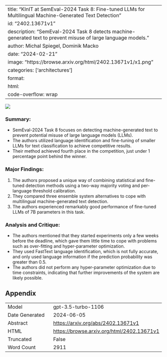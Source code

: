 
---
title: "KInIT at SemEval-2024 Task 8: Fine-tuned LLMs for Multilingual Machine-Generated Text Detection"
id: "2402.13671v1"
description: "SemEval-2024 Task 8 detects machine-generated text to prevent misuse of large language models."
author: Michal Spiegel, Dominik Macko
date: "2024-02-21"
image: "https://browse.arxiv.org/html/2402.13671v1/x1.png"
categories: ['architectures']
format:
  html:
    code-overflow: wrap
---

![](https://browse.arxiv.org/html/2402.13671v1/x1.png)

### **Summary:**
- SemEval-2024 Task 8 focuses on detecting machine-generated text to prevent potential misuse of large language models (LLMs).
- The authors utilized language identification and fine-tuning of smaller LLMs for text classification to achieve competitive results.
- Their method achieved fourth place in the competition, just under 1 percentage point behind the winner.

### **Major Findings:**
1. The authors proposed a unique way of combining statistical and fine-tuned detection methods using a two-way majority voting and per-language threshold calibration.
2. They compared three ensemble system alternatives to cope with multilingual machine-generated text detection.
3. The authors experienced remarkably good performance of fine-tuned LLMs of 7B parameters in this task.

### **Analysis and Critique:**
- The authors mentioned that they started experiments only a few weeks before the deadline, which gave them little time to cope with problems such as over-fitting and hyper-parameter optimization.
- They used FastText language identification, which is not fully accurate, and only used language information if the prediction probability was greater than 0.5.
- The authors did not perform any hyper-parameter optimization due to time constraints, indicating that further improvements of the system are likely possible.

## Appendix

|          |          |
|----------|----------|
| Model     | gpt-3.5-turbo-1106       |
| Date Generated     | 2024-06-05       |
| Abstract | [https://arxiv.org/abs/2402.13671v1](https://arxiv.org/abs/2402.13671v1)        |
| HTML     | [https://browse.arxiv.org/html/2402.13671v1](https://browse.arxiv.org/html/2402.13671v1)       |
| Truncated       | False       |
| Word Count       | 2911       |